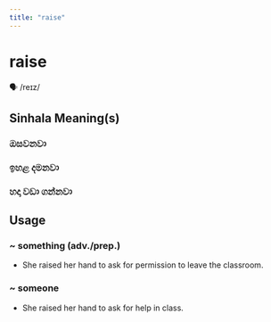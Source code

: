```yaml
---
title: "raise"
---
```


# raise

🗣️ /reɪz/

## Sinhala Meaning(s)

### ඔසවනවා
### ඉහළ දමනවා
### හදා වඩා ගන්නවා

## Usage

### ~ something (adv./prep.)

- She raised her hand to ask for permission to leave the classroom.


### ~ someone

- She raised her hand to ask for help in class.

